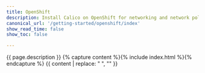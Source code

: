 ```yaml
---
title: OpenShift
description: Install Calico on OpenShift for networking and network policy.
canonical_url: '/getting-started/openshift/index'
show_read_time: false
show_toc: false

---
```

{{ page.description }}
{% capture content %}{% include index.html %}{% endcapture %}
{{ content | replace: "    ", "" }}
